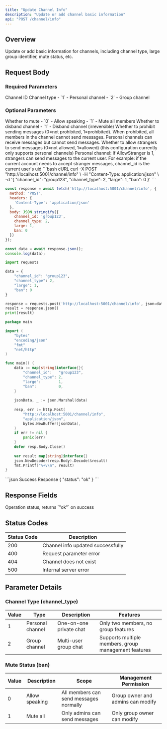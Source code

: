 ```yaml
---
title: "Update Channel Info"
description: "Update or add channel basic information"
api: "POST /channel/info"
---
```


## Overview

Update or add basic information for channels, including channel type, large group identifier, mute status, etc.

## Request Body

### Required Parameters

<ParamField body="channel_id" type="string" required>
Channel ID
</ParamField>

<ParamField body="channel_type" type="integer" required>
Channel type
- `1` - Personal channel
- `2` - Group channel
</ParamField>

### Optional Parameters

<ParamField body="ban" type="integer" default={0}>
Whether to mute
- `0` - Allow speaking
- `1` - Mute all members
</ParamField>

<ParamField body="disband" type="integer" default={0}>
Whether to disband channel
- `1` - Disband channel (irreversible)
</ParamField>

<ParamField body="send_ban" type="integer" default={0}>
Whether to prohibit sending messages (0=not prohibited, 1=prohibited). When prohibited, all members in the channel cannot send messages. Personal channels can receive messages but cannot send messages.
</ParamField>

<ParamField body="allow_stranger" type="integer" default={0}>
Whether to allow strangers to send messages (0=not allowed, 1=allowed) (this configuration currently only supports personal channels)
Personal channel: If AllowStranger is 1, strangers can send messages to the current user. For example: if the current account needs to accept stranger messages, channel_id is the current user's uid
</ParamField>

<RequestExample>
```bash cURL
curl -X POST "http://localhost:5001/channel/info" \
  -H "Content-Type: application/json" \
  -d '{
    "channel_id": "group123",
    "channel_type": 2,
    "large": 1,
    "ban": 0
  }'
```

```javascript JavaScript
const response = await fetch('http://localhost:5001/channel/info', {
  method: 'POST',
  headers: {
    'Content-Type': 'application/json'
  },
  body: JSON.stringify({
    channel_id: 'group123',
    channel_type: 2,
    large: 1,
    ban: 0
  })
});

const data = await response.json();
console.log(data);
```

```python Python
import requests

data = {
    "channel_id": "group123",
    "channel_type": 2,
    "large": 1,
    "ban": 0
}

response = requests.post('http://localhost:5001/channel/info', json=data)
result = response.json()
print(result)
```

```go Go
package main

import (
    "bytes"
    "encoding/json"
    "fmt"
    "net/http"
)

func main() {
    data := map[string]interface{}{
        "channel_id":   "group123",
        "channel_type": 2,
        "large":        1,
        "ban":          0,
    }
    
    jsonData, _ := json.Marshal(data)
    
    resp, err := http.Post(
        "http://localhost:5001/channel/info",
        "application/json",
        bytes.NewBuffer(jsonData),
    )
    if err != nil {
        panic(err)
    }
    defer resp.Body.Close()
    
    var result map[string]interface{}
    json.NewDecoder(resp.Body).Decode(&result)
    fmt.Printf("%+v\n", result)
}
```
</RequestExample>

<ResponseExample>
```json Success Response
{
  "status": "ok"
}
```
</ResponseExample>

## Response Fields

<ResponseField name="status" type="string" required>
Operation status, returns `"ok"` on success
</ResponseField>

## Status Codes

| Status Code | Description |
|-------------|-------------|
| 200 | Channel info updated successfully |
| 400 | Request parameter error |
| 404 | Channel does not exist |
| 500 | Internal server error |

## Parameter Details

### Channel Type (channel_type)

| Value | Type | Description | Features |
|-------|------|-------------|----------|
| 1 | Personal channel | One-on-one private chat | Only two members, no group features |
| 2 | Group channel | Multi-user group chat | Supports multiple members, group management features |

### Mute Status (ban)

| Value | Description | Scope | Management Permission |
|-------|-------------|-------|----------------------|
| 0 | Allow speaking | All members can send messages normally | Group owner and admins can modify |
| 1 | Mute all | Only admins can send messages | Only group owner can modify |
